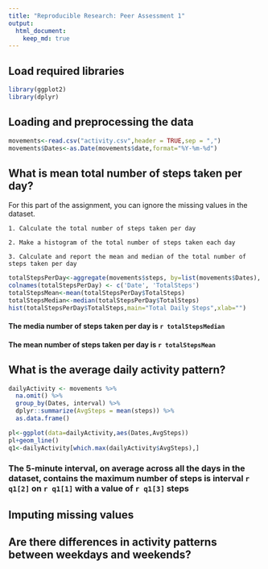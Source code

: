```yaml
---
title: "Reproducible Research: Peer Assessment 1"
output: 
  html_document:
    keep_md: true
---
```

## Load required libraries
```r
library(ggplot2)
library(dplyr)
```

## Loading and preprocessing the data

```r
movements<-read.csv("activity.csv",header = TRUE,sep = ",")
movements$Dates<-as.Date(movements$date,format="%Y-%m-%d")
```


## What is mean total number of steps taken per day?

For this part of the assignment, you can ignore the missing values in the dataset.

    1. Calculate the total number of steps taken per day

    2. Make a histogram of the total number of steps taken each day

    3. Calculate and report the mean and median of the total number of steps taken per day

```r
totalStepsPerDay<-aggregate(movements$steps, by=list(movements$Dates), FUN=sum, na.rm=TRUE)
colnames(totalStepsPerDay) <- c('Date', 'TotalSteps')
totalStepsMean<-mean(totalStepsPerDay$TotalSteps)
totalStepsMedian<-median(totalStepsPerDay$TotalSteps)
hist(totalStepsPerDay$TotalSteps,main="Total Daily Steps",xlab="")
```

#### The media number of steps taken per day is `r totalStepsMedian`  

#### The mean number of steps taken per day is `r totalStepsMean`  


## What is the average daily activity pattern?
```r
dailyActivity <- movements %>%
  na.omit() %>%
  group_by(Dates, interval) %>%
  dplyr::summarize(AvgSteps = mean(steps)) %>% 
  as.data.frame()

pl<-ggplot(data=dailyActivity,aes(Dates,AvgSteps))
pl+geom_line()
q1<-dailyActivity[which.max(dailyActivity$AvgSteps),]
```

### The 5-minute interval, on average across all the days in the dataset, contains the maximum number of steps is interval `r q1[2]` on `r q1[1]` with a value of `r q1[3]` steps  


## Imputing missing values



## Are there differences in activity patterns between weekdays and weekends?
